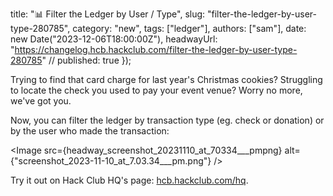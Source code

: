   title: "📊 Filter the Ledger by User / Type",
  slug: "filter-the-ledger-by-user-type-280785",
  category: "new",
  tags: ["ledger"],
  authors: ["sam"],
  date: new Date("2023-12-06T18:00:00Z"),
  headwayUrl: "https://changelog.hcb.hackclub.com/filter-the-ledger-by-user-type-280785" // published: true
});

Trying to find that card charge for last year's Christmas cookies? Struggling to locate the check you used to pay your event venue? Worry no more, we've got you.

Now, you can filter the ledger by transaction type (eg. check or donation) or by the user who made the transaction: 


      
<Image src={headway_screenshot_20231110_at_70334___pmpng} alt={"screenshot_2023-11-10_at_7.03.34___pm.png"} />


Try it out on Hack Club HQ's page: [hcb.hackclub.com/hq](https://hcb.hackclub.com/hq).

